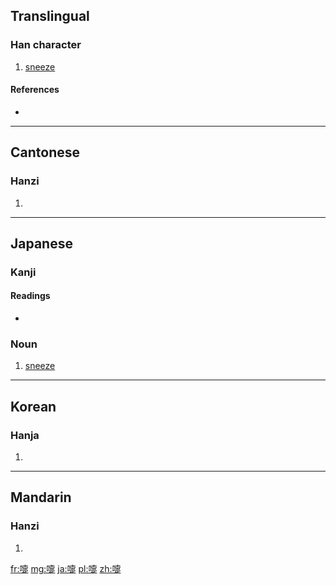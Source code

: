 {{also|嚔}}
==Translingual==

===Han character===
{{Han char|rn=30|rad=口|as=14|sn=17|four=6408<sub>1</sub>|canj=口十月人 (RJBO)}}

# [[sneeze]]

====References====
* {{Han ref|kx=0212.191|dkj=04493|hdz=10695.160|uh=568F|ud=22159|bh=C0A1|bd=49313}}

----

==Cantonese==

===Hanzi===
{{yue-hanzi|jyut=|y=tai3}}

# {{defn|lang=yue|sort=口14}}

----

==Japanese==
{{ja-see-also|嚏る}}

===Kanji===
{{ja-kanji|grade=|rs=口14}}

====Readings====
* {{ja-readings|on=[[てい]] (tei)|kun=[[くさめ]] (kusame), [[くしゃみ]] (kushami)}}

===Noun===
{{ja-noun|k|hira=くしゃみ|rom=kushami}} 

# [[sneeze]]

----

==Korean==

===Hanja===
{{ko-hanja|hangeul=체|rv=che|mr=ch'e}}

# {{defn|lang=ko|sort=口14}}

----

==Mandarin==

===Hanzi===
{{cmn-hanzi|pin=[[tì]] ([[ti4]])|wg=t'i<sup>4</sup>}}

# {{defn|lang=cmn|sort=口14}}

[[fr:嚏]]
[[mg:嚏]]
[[ja:嚏]]
[[pl:嚏]]
[[zh:嚏]]